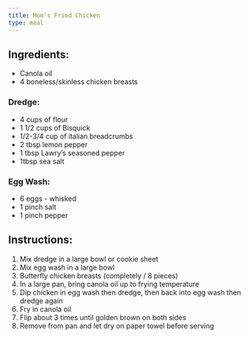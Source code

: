 ```yaml
---
title: Mom’s Fried Chicken
type: meal
---
```


## Ingredients:

- Canola oil
- 4 boneless/skinless chicken breasts

### Dredge:

- 4 cups of flour
- 1 1/2 cups of Bisquick
- 1/2-3/4 cup of italian breadcrumbs
- 2 tbsp lemon pepper
- 1 tbsp Lawry’s seasoned pepper
- 1tbsp sea salt

### Egg Wash:

- 6 eggs - whisked
- 1 pinch salt
- 1 pinch pepper

## Instructions:

1. Mix dredge in a large bowl or cookie sheet
2. Mix egg wash in a large bowl
3. Butterfly chicken breasts (completely / 8 pieces)
4. In a large pan, bring canola oil up to frying temperature
5. Dip chicken in egg wash then dredge, then back into egg wash then dredge again
6. Fry in canola oil
7. Flip about 3 times until golden brown on both sides
8. Remove from pan and let dry on paper towel before serving
